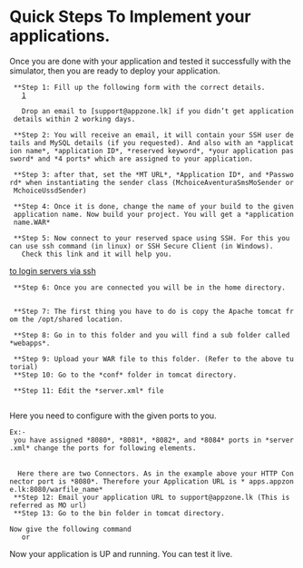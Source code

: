 =Quick Steps To Implement your applications.=

Once you are done with your application and tested it successfully with the simulator, then you are ready to deploy your application.

  **Step 1: Fill up the following form with the correct details.
    [https://spreadsheets.google.com/a/9696.lk/viewform?hl=en&pli=1&formkey=dExQeWhiQlluQnIta0xVUlBCelpTTmc6MQ#gid=0]

    Drop an email to [support@appzone.lk] if you didn’t get application details within 2 working days.
  
  **Step 2: You will receive an email, it will contain your SSH user details and MySQL details (if you requested). And also with an *application name*, *application ID*, *reserved keyword*, *your application password* and *4 ports* which are assigned to your application.
  
  **Step 3: after that, set the *MT URL*, *Application ID*, and *Password* when instantiating the sender class (MchoiceAventuraSmsMoSender or MchoiceUssdSender)

  **Step 4: Once it is done, change the name of your build to the given application name. Now build your project. You will get a *application name.WAR*

  **Step 5: Now connect to your reserved space using SSH. For this you can use ssh command (in linux) or SSH Secure Client (in Windows).
    Check this link and it will help you.
[http://compudoc.princeton.edu/compudocwiki/index.php/HowTos:Connect to login servers via ssh]
  
  **Step 6: Once you are connected you will be in the home directory.
	{{{Ex: - cd /home/your username/}}}

  **Step 7: The first thing you have to do is copy the Apache tomcat from the /opt/shared location.
	{{{Ex: - cp /opt/shared/ apache-tomcat-6.0.29 /home/your username}}}
  **Step 8: Go in to this folder and you will find a sub folder called *webapps*.
	{{{Ex: - cd /home/username/apache-tomcat-6.0.29/webapps}}}
  **Step 9: Upload your WAR file to this folder. (Refer to the above tutorial)
  **Step 10: Go to the *conf* folder in tomcat directory. 
	{{{Ex: - cd /home/username/apache-tomcat-6.0.29/conf}}}
  **Step 11: Edit the *server.xml* file 
 	{{{Ex: - vi server.xml}}} 
Here you need to configure with the given ports to you. 
 Ex:- you have assigned *8080*, *8081*, *8082*, and *8084* ports in *server.xml* change the ports for following elements. 
        <Server port=“8081” shutdown="SHUTDOWN"> 
      <Connector port="8080" protocol="HTTP/1.1" connectionTimeout="20000" redirectPort="8082" />
   Here there are two Connectors. As in the example above your HTTP Connector port is *8080*. Therefore your Application URL is * apps.appzone.lk:8080/warfile_name*
  **Step 12: Email your application URL to support@appzone.lk (This is referred as MO url)
  **Step 13: Go to the bin folder in tomcat directory. 
	{{{Ex: - cd /home/username/apache-tomcat-6.0.29/bin}}} 
 Now give the following command 
   {{{./startup.sh}}} or {{{sh startup.sh}}}
Now your application is UP and running. You can test it live. 